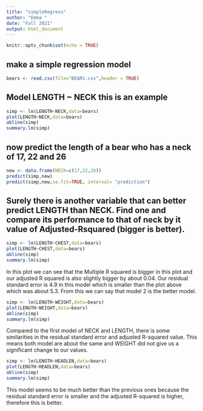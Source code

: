 ```yaml
---
title: "simpleRegress"
author: "Emma "
date: "Fall 2021"
output: html_document
---
```


```r
knitr::opts_chunk$set(echo = TRUE)
```

## make a simple regression model

```r
bears <- read.csv(file="BEARS.csv",header = TRUE)
```

## Model LENGTH ~ NECK  this is an example  

```r
simp <- lm(LENGTH~NECK,data=bears)
plot(LENGTH~NECK,data=bears)
abline(simp)
summary.lm(simp)
```

## now predict the length of a bear who has a neck of 17, 22 and 26


```r
new <- data.frame(NECK=c(17,22,26))
predict(simp,new)
predict(simp,new,se.fit=TRUE, interval= "prediction")
```
## Surely there is another variable that can better predict LENGTH than NECK. Find one and compare its performance to that of neck by it value of Adjusted-Rsquared (bigger is better).



```r
simp <- lm(LENGTH~CHEST,data=bears)
plot(LENGTH~CHEST,data=bears)
abline(simp)
summary.lm(simp)
```

In this plot we can see that the Multiple R squared is bigger in this plot and our adjusted R squared is also slightly bigger by about 0.04. Our residual standard error is 4.9 in this model which is smaller than the plot above which was about 5.3. From this we can say that model 2 is the better model. 



```r
simp <- lm(LENGTH~WEIGHT,data=bears)
plot(LENGTH~WEIGHT,data=bears)
abline(simp)
summary.lm(simp)
```
   
Compared to the first model of NECK and LENGTH, there is some similarities in the residual standard error and adjusted R-squared value. This means both model are about the same and WEIGHT did not give us a significant change to our values. 



```r
simp <- lm(LENGTH~HEADLEN,data=bears)
plot(LENGTH~HEADLEN,data=bears)
abline(simp)
summary.lm(simp)
```

  
This model seems to be much better than the previous ones because the residual standard error is smaller and the adjusted R-squared is higher, therefore this is better.  
